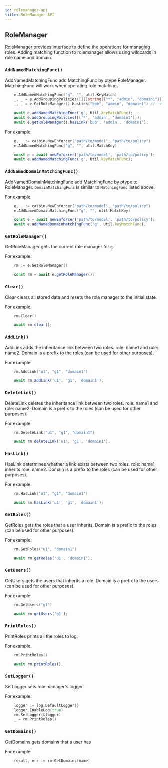 ```yaml
---
id: rolemanager-api
title: RoleManager API
---
```



## RoleManager

RoleManager provides interface to define the operations for managing roles.
Adding matching function to rolemanager allows using wildcards in role name and domain.

### `AddNamedMatchingFunc()`

AddNamedMatchingFunc add MatchingFunc by ptype RoleManager.
MatchingFunc will work when operating role matching.

<Tabs>

<TabItem value="Go" label="Go" default>

```go
    e.AddNamedMatchingFunc("g", "", util.KeyMatch)
	_, _ = e.AddGroupingPolicies([][]string{{"*", "admin", "domain1"}})
	_, _ = e.GetRoleManager().HasLink("bob", "admin", "domain1") // -> true, nil
```

</TabItem>

<TabItem value="Node.js" label="Node.js">

```typescript
    await e.addNamedMatchingFunc('g', Util.keyMatchFunc);
    await e.addGroupingPolicies([['*', 'admin', 'domain1']]);
    await e.getRoleManager().hasLink('bob', 'admin', 'domain1');
```

</TabItem>

</Tabs>

For example:

<Tabs>

<TabItem value="Go" label="Go" default>

```go
    e, _ := casbin.NewEnforcer("path/to/model", "path/to/policy")
    e.AddNamedMatchingFunc("g", "", util.MatchKey)
```

</TabItem>

<TabItem value="Node.js" label="Node.js">

```typescript
    const e = await newEnforcer('path/to/model', 'path/to/policy');
    await e.addNamedMatchingFunc('g', Util.keyMatchFunc);
```

</TabItem>

</Tabs>

### `AddNamedDomainMatchingFunc()`

AddNamedDomainMatchingFunc add MatchingFunc by ptype to RoleManager.
`DomainMatchingFunc` is similar to `MatchingFunc` listed above.

For example:

<Tabs>

<TabItem value="Go" label="Go" default>

```go
    e, _ := casbin.NewEnforcer("path/to/model", "path/to/policy")
    e.AddNamedDomainMatchingFunc("g", "", util.MatchKey)
```

</TabItem>

<TabItem value="Node.js" label="Node.js">

```typescript
    const e = await newEnforcer('path/to/model', 'path/to/policy');
    await e.addNamedDomainMatchingFunc('g', Util.keyMatchFunc);
```

</TabItem>

</Tabs>

### `GetRoleManager()`

GetRoleManager gets the current role manager for `g`.

For example:

<Tabs>

<TabItem value="Go" label="Go" default>

```go
    rm := e.GetRoleManager()
```

</TabItem>

<TabItem value="Node.js" label="Node.js">

```typescript
    const rm = await e.getRoleManager();
```

</TabItem>

</Tabs>

### `Clear()`

Clear clears all stored data and resets the role manager to the initial state.


For example:

<Tabs>

<TabItem value="Go" label="Go" default>

```go
    rm.Clear()
```

</TabItem>

<TabItem value="Node.js" label="Node.js">

```typescript
    await rm.clear();
```

</TabItem>

</Tabs>

### `AddLink()`

AddLink adds the inheritance link between two roles. role: name1 and role: name2.
Domain is a prefix to the roles (can be used for other purposes).

For example:

<Tabs>

<TabItem value="Go" label="Go" default>

```go
    rm.AddLink("u1", "g1", "domain1")
```

</TabItem>

<TabItem value="Node.js" label="Node.js">

```typescript
    await rm.addLink('u1', 'g1', 'domain1');
```

</TabItem>

</Tabs>

### `DeleteLink()`

DeleteLink deletes the inheritance link between two roles. role: name1 and role: name2.
Domain is a prefix to the roles (can be used for other purposes).

For example:

<Tabs>

<TabItem value="Go" label="Go" default>

```go
    rm.DeleteLink("u1", "g1", "domain1")
```

</TabItem>

<TabItem value="Node.js" label="Node.js">

```typescript
    await rm.deleteLink('u1', 'g1', 'domain1');
```

</TabItem>

</Tabs>

###	`HasLink()`

HasLink determines whether a link exists between two roles. role: name1 inherits role: name2.
Domain is a prefix to the roles (can be used for other purposes).

For example:

<Tabs>

<TabItem value="Go" label="Go" default>

```go
    rm.HasLink("u1", "g1", "domain1")
```

</TabItem>

<TabItem value="Node.js" label="Node.js">

```typescript
    await rm.hasLink('u1', 'g1', 'domain1');
```

</TabItem>

</Tabs>

### `GetRoles()`

GetRoles gets the roles that a user inherits.
Domain is a prefix to the roles (can be used for other purposes).

For example:

<Tabs>

<TabItem value="Go" label="Go" default>

```go
    rm.GetRoles("u1", "domain1")
```

</TabItem>

<TabItem value="Node.js" label="Node.js">

```typescript
    await rm.getRoles('u1', 'domain1');
```

</TabItem>

</Tabs>

### `GetUsers()`

GetUsers gets the users that inherits a role.
Domain is a prefix to the users (can be used for other purposes).

For example:

<Tabs>

<TabItem value="Go" label="Go" default>

```go
    rm.GetUsers("g1")
```

</TabItem>

<TabItem value="Node.js" label="Node.js">

```typescript
    await rm.getUsers('g1');
```

</TabItem>

</Tabs>

### `PrintRoles()`

PrintRoles prints all the roles to log.

For example:

<Tabs>

<TabItem value="Go" label="Go" default>

```go
    rm.PrintRoles()
```

</TabItem>

<TabItem value="Node.js" label="Node.js">

```typescript
    await rm.printRoles();
```

</TabItem>

</Tabs>

### `SetLogger()`

SetLogger sets role manager's logger.

For example:

<Tabs>

<TabItem value="Go" label="Go" default>

```go
	logger := log.DefaultLogger{}
	logger.EnableLog(true)
	rm.SetLogger(&logger)
	_ = rm.PrintRoles()
```

</TabItem>

</Tabs>

### `GetDomains()`
GetDomains gets domains that a user has

For example:

<Tabs>

<TabItem value="Go" label="Go" default>

```go
    result, err := rm.GetDomains(name)
```

</TabItem>

</Tabs>
